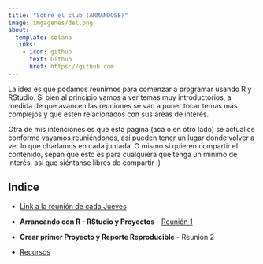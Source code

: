 ```yaml
---
title: "Sobre el club (ARMANDOSE)"
image: imgagenes/del.png
about:
  template: solana
  links:
    - icon: github
      text: Github
      href: https://github.com
---
```


La idea es que podamos reunirnos para comenzar a programar usando R y RStudio. Si bien al principio vamos a ver temas muy introductorios, a medida de que avancen las reuniones se van a poner tocar temas más complejos y que estén relacionados con sus áreas de interés.

Otra de mis intenciones es que esta pagina (acá o en otro lado) se actualice conforme vayamos reuniéndonos, así pueden tener un lugar donde volver a ver lo que charlamos en cada juntada. O mismo si quieren compartir el contenido, sepan que esto es para cualquiera que tenga un mínimo de interés, así que siéntanse libres de compartir :)

## Indice

-   [Link a la reunión de cada Jueves](https://us04web.zoom.us/j/77286932525?pwd=F061cifImWtYlEnjW2PTW3WCh36IeY.1)

-   **Arrancando con R - RStudio y Proyectos** - [Reunión 1]()

-   **Crear primer Proyecto y Reporte Reproducible** - Reunión 2

-   [Recursos]()

